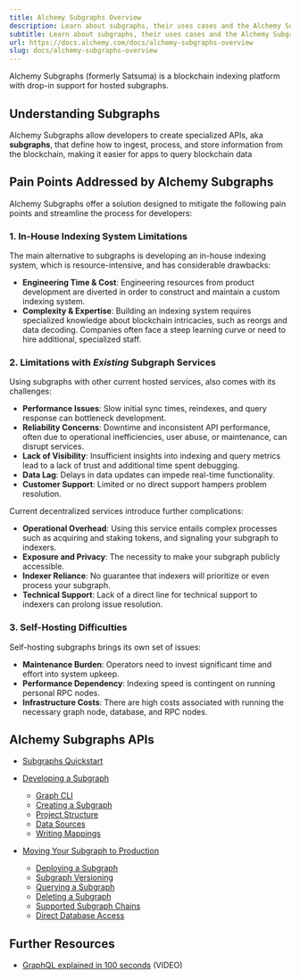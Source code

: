 ```yaml
---
title: Alchemy Subgraphs Overview
description: Learn about subgraphs, their uses cases and the Alchemy Subgraphs platform.
subtitle: Learn about subgraphs, their uses cases and the Alchemy Subgraphs platform.
url: https://docs.alchemy.com/docs/alchemy-subgraphs-overview
slug: docs/alchemy-subgraphs-overview
---
```


Alchemy Subgraphs (formerly Satsuma) is a blockchain indexing platform with drop-in support for hosted subgraphs.

## Understanding Subgraphs

Alchemy Subgraphs allow developers to create specialized APIs, aka **subgraphs**, that define how to ingest, process, and store information from the blockchain, making it easier for apps to query blockchain data

## Pain Points Addressed by Alchemy Subgraphs

Alchemy Subgraphs offer a solution designed to mitigate the following pain points and streamline the process for developers:

### **1. In-House Indexing System Limitations**

The main alternative to subgraphs is developing an in-house indexing system, which is resource-intensive, and has considerable drawbacks:

* **Engineering Time & Cost**: Engineering resources from product development are diverted in order to construct and maintain a custom indexing system.
* **Complexity & Expertise**: Building an indexing system requires specialized knowledge about blockchain intricacies, such as reorgs and data decoding. Companies often face a steep learning curve or need to hire additional, specialized staff.

### **2. Limitations with *Existing* Subgraph Services**

Using subgraphs with other current hosted services, also comes with its challenges:

* **Performance Issues**: Slow initial sync times, reindexes, and query response can bottleneck development.
* **Reliability Concerns**: Downtime and inconsistent API performance, often due to operational inefficiencies, user abuse, or maintenance, can disrupt services.
* **Lack of Visibility**: Insufficient insights into indexing and query metrics lead to a lack of trust and additional time spent debugging.
* **Data Lag**: Delays in data updates can impede real-time functionality.
* **Customer Support**: Limited or no direct support hampers problem resolution.

Current decentralized services introduce further complications:

* **Operational Overhead**: Using this service entails complex processes such as acquiring and staking tokens, and signaling your subgraph to indexers.
* **Exposure and Privacy**: The necessity to make your subgraph publicly accessible.
* **Indexer Reliance**: No guarantee that indexers will prioritize or even process your subgraph.
* **Technical Support**: Lack of a direct line for technical support to indexers can prolong issue resolution.

### **3. Self-Hosting Difficulties**

Self-hosting subgraphs brings its own set of issues:

* **Maintenance Burden**: Operators need to invest significant time and effort into system upkeep.
* **Performance Dependency**: Indexing speed is contingent on running personal RPC nodes.
* **Infrastructure Costs**: There are high costs associated with running the necessary graph node, database, and RPC nodes.

## Alchemy Subgraphs APIs

* [Subgraphs Quickstart](/reference/subgraphs-quickstart)

* [Developing a Subgraph](/reference/developing-a-subgraph)

  * [Graph CLI](/reference/graph-cli)
  * [Creating a Subgraph](/reference/creating-a-subgraph)
  * [Project Structure](/reference/project-structure)
  * [Data Sources](/reference/data-sources)
  * [Writing Mappings](https://thegraph.com/docs/en/developing/creating-a-subgraph/#writing-mappings)

* [Moving Your Subgraph to Production](/reference/moving-to-production)

  * [Deploying a Subgraph](/reference/deploying-a-subgraph)
  * [Subgraph Versioning](/reference/subgraph-versioning)
  * [Querying a Subgraph](/reference/querying-a-subgraph)
  * [Deleting a Subgraph](/reference/deleting-a-subgraph)
  * [Supported Subgraph Chains](/reference/supported-subgraph-chains)
  * [Direct Database Access](/reference/direct-database-access)

## Further Resources

* [GraphQL explained in 100 seconds](https://www.youtube.com/watch?v=eIQh02xuVw4) (VIDEO)
